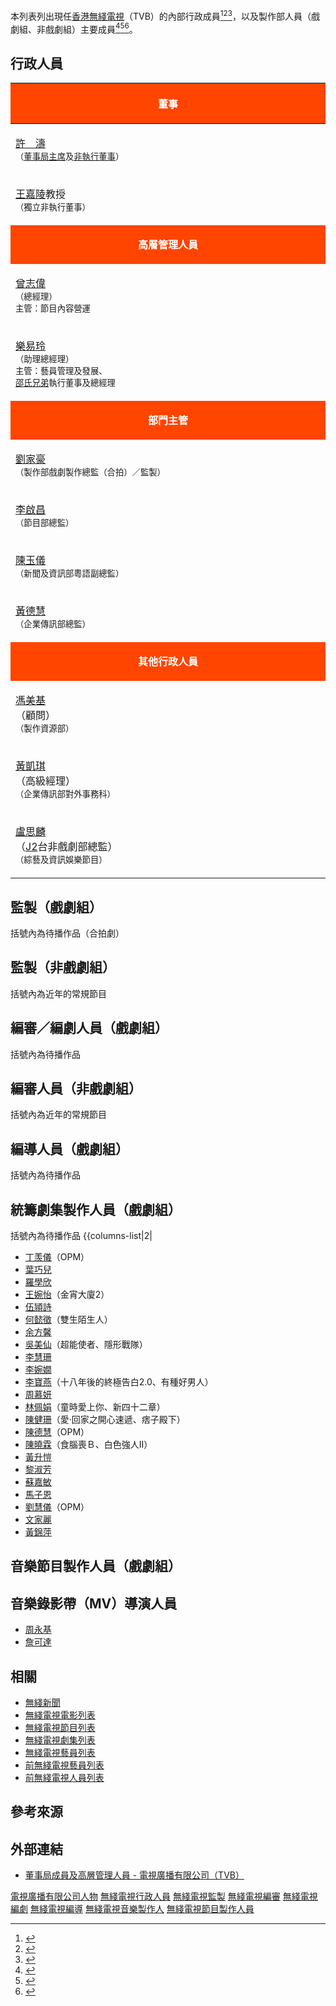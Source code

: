 {{動態列表}}
本列表列出現任[[香港|香港]][[無綫電視|無綫電視]]（TVB）的內部行政成員<ref>{{Cite news|url=https://hk.entertainment.appledaily.com/enews/realtime/article/20160621/55258115|title=【袁志偉升任 TVB 助理總經理】高層大地震 余詠珊珍姐樂易玲齊升職|publisher=[[香港蘋果日報|香港蘋果日報]]|date=2016-06-21|accessdate=2020-12-22|archive-date=2020-05-07|archive-url=https://web.archive.org/web/20200507130808/https://hk.entertainment.appledaily.com/enews/realtime/article/20160621/55258115|dead-url=no}}</ref><ref>{{Cite news|url=https://www.sohu.com/a/343388403_99969066|title=TVB 高层权斗激烈，杜之克联合编审击退曾励珍，陈山聪或成赢家？|publisher=[[搜狐網|搜狐網]]|date=2019-09-25|accessdate=2020-12-22}}</ref><ref>{{Cite news|url=https://www.rfa.org/cantonese/news/htm/hk-tvb-12162019081254.html|title=無綫內部通告裁350人　學者指「染紅」是業績倒退元兇|publisher=[[自由亞洲電台|自由亞洲電台]]|date=2019-12-16|accessdate=2020-12-22|archive-date=2020-04-17|archive-url=https://web.archive.org/web/20200417024222/https://www.rfa.org/cantonese/news/htm/hk-tvb-12162019081254.html/|dead-url=no}}</ref>，以及製作部人員（戲劇組、非戲劇組）主要成員<ref>{{Cite news|url=http://news.sohu.com/20081201/n260955427.shtml|title=香港无线电视将裁员212人 涉及幕后和行政人员|publisher=[[新華網|新華網]]|date=2008-12-01|accessdate=2020-12-22|archive-date=2015-04-30|archive-url=https://web.archive.org/web/20150430051204/http://news.sohu.com/20081201/n260955427.shtml|dead-url=no}}</ref><ref>{{Cite news|url=https://www.hk01.com/%E8%81%B7%E5%A0%B4/173250/tvb-%E8%81%98%E8%A6%8B%E7%BF%92et-%E5%90%BC%E6%BA%96%E6%87%89%E5%B1%86%E5%A4%A7%E5%AD%B8%E7%95%A2%E6%A5%AD%E7%94%9F-%E5%89%8D%E8%BC%A9-%E5%85%A9%E5%B9%B4%E5%81%9A%E5%8B%BB%E6%89%80%E6%9C%89%E9%83%A8%E9%96%80|title=【TVB】聘見習 ET　吼準應屆大學畢業生　前輩：兩年做勻所有部門|publisher=[[香港01|香港01]]|date=2018-03-30|accessdate=2020-12-22|archive-date=2021-07-19|archive-url=https://web.archive.org/web/20210719053540/https://www.hk01.com/%E8%81%B7%E5%A0%B4/173250/tvb-%E8%81%98%E8%A6%8B%E7%BF%92et-%E5%90%BC%E6%BA%96%E6%87%89%E5%B1%86%E5%A4%A7%E5%AD%B8%E7%95%A2%E6%A5%AD%E7%94%9F-%E5%89%8D%E8%BC%A9-%E5%85%A9%E5%B9%B4%E5%81%9A%E5%8B%BB%E6%89%80%E6%9C%89%E9%83%A8%E9%96%80|dead-url=no}}</ref><ref>{{Cite news|url=https://www.edigest.hk/%e7%86%b1%e8%a9%b1/%e7%b6%b2%e6%b0%91%e7%86%b1%e8%ad%b0%e5%81%9a-%e5%85%ac%e5%b1%8b%e5%af%8c%e6%88%b6-%e5%ae%9a-%e6%a8%93%e5%a5%b4-%e5%a5%bd-%e6%8c%87%e4%bd%8f%e5%85%ac%e5%b1%8b%e5%8f%aa%e6%9c%89%e4%b8%80%e5%80%8b-221312/|title=無綫裁員約350人！TVB 冬至前夕向員工派大信封|publisher=[[經濟一週|經濟一週]]|date=2019-12-20|accessdate=2020-12-22}}</ref>。

== 行政人員 ==
{| class="wikitable" cellpadding="1" style="width: 100%"
|-
! colspan="5"  style="background:#ff4500; color:white; text-align:center; width:18%;"| '''董事'''
|-
|width=20%|[[許濤|許　濤]]<br/><small>（[[董事長|董事局主席]]及[[非執行董事|非執行董事]]）</small>
|width=20%|[[黎瑞剛|黎瑞剛]]<br/><small>（非執行董事）</small>
|width=20%|[[利憲彬|利憲彬]]<br/><small>（非執行董事）</small>
|width=20%|[[陳文琦|陳文琦]]<br/><small>（非執行董事）</small>
|width=20%|[[盧永仁|盧永仁]]博士<br/><small>（獨立非執行董事）</small>
|-
|[[王嘉陵|王嘉陵]]教授<br/><small>（獨立非執行董事）</small>
|[[盛智文|盛智文]]博士<br/><small>（獨立非執行董事）</small>
|[[方和|方和]]<br/><small>（獨立非執行董事）
|[[王静瑛|王静瑛]]<br/><small>（獨立非執行董事）
|
|-
! colspan="5" style="background:#ff4500; color:white; text-align:center;"| '''高層管理人員'''
|-
|[[曾志偉|曾志偉]]<br/><small>（總經理）<br/>主管：節目內容營運</small>
|[[蕭世和|蕭世和]]<br/><small>（總經理）<br/>主管：商務營運</small>
|[[陳樹鴻|陳樹鴻]]<br/><small>（副總經理）<br/>主管：法律及國際業務</small>
|[[冯洁仪|冯洁仪]]<br/><small>（財務總裁及公司秘書）<br/>主管：財務、投資者關係事務</small>
|[[曾勵珍|曾勵珍]]<br/><small>（助理總經理）<br/>主管：戲劇製作</small>
|-
|[[樂易玲|樂易玲]]<br/><small>（助理總經理）<br/>主管：藝員管理及發展、<br/>[[邵氏兄弟|邵氏兄弟]]執行董事及總經理</small>
|[[袁志偉_(記者)|袁志偉]]<br/><small>（助理總經理）<br/>主管：[[無綫新聞|新聞及資訊]]</small>
|[[謝偉光|謝偉光]]<br/><small>（助理總經理）<br/>主管：人力及製作資源</small>
|[[邱健忠|邱健忠]]<br/><small>（助理總經理）<br/>主管：市場推廣、營業、數碼媒體業務（[[TVB_Anywhere|TVB Anywhere]]）
|
|-
! colspan="5" style="background:#ff4500; color:white; text-align:center;"| '''部門主管'''
|-
|[[劉家豪|劉家豪]]<br/><small>（製作部戲劇製作總監（合拍）／監製）</small>
|[[馬永安|馬永安]]<br/><small>（製作部視覺及特技效果製作總監）</small>
|[[甘智豪|甘智豪]]<br/><small>（工程部總監）</small>
|[[黃志軒|黃志軒]]<br><small>（電視廣播互聯網營運總裁）</small> 
|[[關照申|關照申]]<br/><small>（節目部品牌推廣分部副總監）</small>
|-
|[[李啟昌|李啟昌]]<br/><small>（節目部總監）</small>
|[[梁健華|梁健華]]<br/><small>（市場及營業部總監）</small>
|[[曹紹濤|曹紹濤]]<br/><small>（市場及營業部副總監）</small>
|[[李德基|李德基]]<br/><small>（國際業務部總監）</small>
|[[黃淑明|黃淑明]]<br/><small>（新聞及資訊部總監）<br/></small>
|-
|[[陳玉儀|陳玉儀]]<br/><small>（新聞及資訊部粵語副總監）<br/></small>
|[[李凌_(記者)|李凌]]（新聞及資訊部普通話副總監）
|[[Sharon_Tang|鄧詩穎]]（新聞及資訊部英語副總監）
|[[徐正康|徐正康]]<br/><small>製作部助理總監（戲劇組製作部經理）</small> 
|[[張仲恆|張仲恆]]<br><small>（[[星夢娛樂|星夢娛樂]]集團行政總裁）</small> 
|-
|[[黃德慧|黃德慧]]<br><small>（企業傳訊部總監）</small> 
|[[邵麗瓊|邵麗瓊]]<br><small>（助理創作總監（戲劇製作））</small> 
|[[何麗全|何麗全]]<br><small>（[[星夢娛樂|星夢娛樂]]集團總裁）</small>
|
|
|-
! colspan="5" style="background:#ff4500; color:white; text-align:center;"| '''其他行政人員'''
|-
|[[馮美基|馮美基]]<br/>（顧問）<br/><small>（製作資源部）</small>
|[[陳家揚|陳家揚]]<br/>（顧問）<br/><small>（非戲劇分部綜藝及音樂科）</small>
|[[戴家璧|戴家璧]]<br/>（高級經理）<br/><small>（製作及行政部）</small>
|[[楊永祥|楊永祥]]<br/><small>（節目發展分部創作經理）</small>
|[[鄭詩君|鄭詩君]]<br/>（[[J2|J2]]台創意總監）<br/><small>（綜藝及資訊娛樂節目）
<small>
|-
|[[黃凱琪|黃凱琪]]<br/>（高級經理）<br/><small>（企業傳訊部對外事務科）</small>
|[[李德成|李德成]]<br/>（顧問）<br/><small>（新聞及資訊部）</small>
|[[王祖藍|王祖藍]]<br/>（首席創意官）
|[[馬浚偉|馬浚偉]]<br/>（[[無綫電視藝員訓練班|TVB藝術訓練中心]]校長）<small> 
|
|-
|[[盧思麟|盧思麟]]<br/>（[[J2|J2]]台非戲劇部總監）<br/><small>（綜藝及資訊娛樂節目）
<small>
|}

== 監製（戲劇組） ==
括號內為待播作品（合拍劇）
{{columns-list|2|
;監製／戲劇組製作部（經理）<ref>[https://www.hk01.com/%E5%8D%B3%E6%99%82%E5%A8%9B%E6%A8%82/757891  TVB劇集收視亮眼　林志華、陳維冠等金牌監製獲晉升高級經理]</ref>
*[[劉家豪|劉家豪]]（[[法言人_(無綫電視劇)|法言人]]）
*[[徐正康|徐正康]]（[[黯夜守護者|黯夜守護者]]）
*[[王心慰|王心慰]]（[[隱門|隱門]]）
*[[羅永賢|羅永賢]]（[[白色強人II|白色強人II]]、[[破毒強人|破毒強人]]）
*[[林志華|林志華]]（[[回歸_(無綫電視劇)|回歸]]、[[曙光_(無綫電視劇)|曙光]]）
*[[陳維冠|陳維冠]]（[[新四十二章|新四十二章]]）
*[[文偉鴻|文偉鴻]]（[[超能使者|超能使者]]、[[隱形戰隊|隱形戰隊]]） 
;監製（其他）
*[[黃偉聲|黃偉聲]]（[[輕·功|輕·功]]）
*[[方駿釗|方駿釗]]（[[你好，我的大夫|你好，我的大夫]]）
*[[陳耀全|陳耀全]]（[[痞子殿下|痞子殿下]]）
*[[葉鎮輝|葉鎮輝]]（[[旁觀者_(無綫電視劇)|旁觀者]]）
*[[王偉仁|王偉仁]]（[[十八年後的終極告白2.0|十八年後的終極告白2.0]]）
*[[吳冠宇|吳冠宇]]（[[黯夜守護者|黯夜守護者]]）
*[[蘇萬聰|蘇萬聰]]
*[[林建祥|林建祥]]（[[愛·回家之開心速遞|愛·回家之開心速遞]]）
*[[廖晉碩|廖晉碩]]（[[童時愛上你|童時愛上你]]）
*[[梁耀堅|梁耀堅]]（[[有種好男人|有種好男人]]）
*[[關文深|關文深]]（[[OPM_(無綫電視劇)|OPM]]）
*[[陳志江|陳志江]]（[[法言人_(無綫電視劇)|法言人]]）
*[[林肯_(編導)|林　肯]]（[[婚後事|婚後事]]）
*[[方浤酌|方浤酌]]（[[法證先鋒V|法證先鋒V]]）
;監製（部頭）
*[[陳翹英|陳翹英]]
*[[梁崇勳|梁崇勳]]
*[[潘嘉德|潘嘉德]]
*[[盧思麟|盧思麟]]（[[凶宅清潔師|凶宅清潔師]]）
*[[彭幼芳|彭幼芳]]
}}

== 監製（非戲劇組） ==
括號內為近年的常規節目
{{columns-list|2|
;監製／非戲劇組製作部（經理）
*[[何小慧|何小慧]]（特備節目）
*[[陳旭亮|陳旭亮]]（特備節目）
*[[張洪翅|張洪翅]]（旅遊節目、資訊節目）
;監製
*[[周子妮|周子妮]]（旅遊節目）
*[[周永基|周永基]]（旅遊節目、資訊節目）
*[[丘一峯|丘一峯]]（特備節目）
*[[林志榮|林志榮]]
*[[林俊文|林俊文]]
*[[林庭玉|林庭玉]]（[[藝文誌_(無綫電視節目)|藝文誌]]、[[快樂長門人|快樂長門人]]、[[體育新世界|體育新世界]]、體育節目）
*[[姜彥愷|姜彥愷]]
*[[姜偉_(監製)|姜　偉]]（特備節目）
*[[張嘉玲|張嘉玲]]（[[東張西望|東張西望]]）
*[[陳金勝|陳金勝]]
*[[麥鎮東|麥鎮東]]（[[勁歌金曲|勁歌金曲]]、[[無間音樂|無間音樂]]、音樂特備節目）
*[[黃中濠|黃中濠]]
*[[趙麗平|趙麗平]]（非戲劇部節目監製）
*[[鄭瑜盛|鄭瑜盛]]
*[[鄭寶榮|鄭寶榮]]
*[[賴偉棠|賴偉棠]]
*[[蘇敏儀|蘇敏儀]]（旅遊節目、真人秀節目）
}}

== 編審／編劇人員（戲劇組） ==
括號內為待播作品
{{columns-list|2|
;編審／編劇
*[[邵麗瓊|邵麗瓊]]
*[[何靜怡|何靜怡]]
*[[李綺華|李綺華]]（愛·回家之開心速遞）
*[[袁寶慧|袁寶慧]]（愛·回家之開心速遞）
*[[陳可兒|陳可兒]]（愛·回家之開心速遞）
*{{link-yue|翁善瑩}}（愛·回家之開心速遞、隱門）
*[[關頌玲|關頌玲]]（食腦喪Ｂ、痞子殿下）
*[[冼少玲|冼少玲]]
*[[林少枝|林少枝]]
*[[伍立光|伍立光]]
*[[蔡婷婷|蔡婷婷]]（旁觀者）
*[[黎家明|黎家明]]（十八年後的終極告白2.0）
*[[林麗媚|林麗媚]]（隱形戰隊）
*[[鄭成武|鄭成武]]（黯夜守護者、新四十二章）
*[[黃秉怡|黃秉怡]]
*[[冼翠貞|冼翠貞]]（食腦喪Ｂ、有種好男人）
*[[葉天成|葉天成]]（法證先鋒V）
*[[朱鏡祺|朱鏡祺]]
*[[劉小群|劉小群]]
*[[張世昌_(編劇)|張世昌]]（異搜店、痞子殿下）
*[[盧美雲|盧美雲]]（超能使者、童時愛上你）
*[[岑國榮_(香港)|岑國榮]]
*[[孫浩浩|孫浩浩]]
*[[梁恩東|梁恩東]]（超能使者、隱形戰隊）
*[[潘漫紅|潘漫紅]]
*[[馬俊縈|馬俊縈]]
*[[黃偉強|黃偉強]]（白色強人II）
*[[梁敏華|梁敏華]]（法言人）
*[[阮美鳳|阮美鳳]]（法言人）
*[[陸谷|陸　谷]]
*[[傅玉成|傅玉成]]（金宵大廈2）
*[[馮日進|馮日進]]（旁觀者、有種好男人）
*[[黎倩儀_(香港)|黎倩儀]]（青春不要臉）
*[[湯健萍|湯健萍]]（童時愛上你）
*[[劉枝華|劉枝華]]
*[[譚翠珊|譚翠珊]]（雙生陌生人）
;編審／編劇（部頭）
*[[陳翹英|陳翹英]]
*[[盧思麟|盧思麟]]（凶宅清潔師）
*[[李敏_(創作人)|李　敏]]
;編劇（曾任編審）
*[[曾保華|曾保華]]（痞子殿下、隱門）
*[[林忠邦|林忠邦]]（十八年後的終極告白2.0）
*[[李昊_(編劇)|李　昊]]（食腦喪Ｂ、十八年後的終極告白2.0、隱形戰隊）
*[[張宗齊|張宗齊]]（食腦喪Ｂ、雙生陌生人）
*[[鍾若詩|鍾若詩]]（痞子殿下）
*[[陳寶燕|陳寶燕]]（新四十二章）
;編劇
*[[鄭忠泰|鄭忠泰]]（新四十二章）
*[[嚴麗華|嚴麗華]]（新四十二章）
*[[莫志佳|莫志佳]]
*[[張慧賢|張慧賢]]
*[[伍佩儀|伍佩儀]]（食腦喪Ｂ）
*[[陳佩華|陳佩華]]
*[[陳曼湘|陳曼湘]]（痞子殿下、隱門）
*[[陳婉薇|陳婉薇]]
*[[陳颖新|陳颖新]]（愛·回家之開心速遞、隱門）
*[[温淦鋒|温淦鋒]]
*[[譚劍偉|譚劍偉]]（法證先鋒V）
*[[張雪菊|張雪菊]]
*[[何珮中|何珮中]]（隱門）
*[[曾　漢|曾　漢]]（隱門）
*[[麥世龍|麥世龍]]（白色強人II、隱形戰隊）
*[[劉芷恆|劉芷恆]]（隱形戰隊）
*[[徐樂思|徐樂思]]（愛·回家之開心速遞）
*[[何世傑|何世傑]]（愛·回家之開心速遞）
*[[梁志賢|梁志賢]]（愛·回家之開心速遞）
*[[蕭國華|蕭國華]]（愛·回家之開心速遞）
*[[區嘉慧|區嘉慧]]（愛·回家之開心速遞）
*[[許世軒|許世軒]]（愛·回家之開心速遞）
*[[呂正清|呂正清]]（愛·回家之開心速遞）
*[[戴慧文|戴慧文]]（愛·回家之開心速遞）
*[[劉偉傑|劉偉傑]]（愛·回家之開心速遞）
*[[羅雲芳|羅雲芳]]（愛·回家之開心速遞）
*[[招美兒|招美兒]]（愛·回家之開心速遞）
}}

== 編審人員（非戲劇組） ==
括號內為近年的常規節目
{{columns-list|2|
*[[刁蕙蘭|刁蕙蘭]]（[[港生活·港享受|港生活·港享受]]）
*[[文月清|文月清]]（特備節目）
*[[甘敏慧|甘敏慧]]
*[[伍詠儀|伍詠儀]]（）
*[[余鎮漢|余鎮漢]]（特備節目）
*[[岑應|岑　應]]（真人秀節目）
*[[林思敏|林思敏]]（）
*[[徐家祥_(編審)|徐家祥]]（）
*[[袁思勇|袁思勇]]（）
*[[袁淑蓮|袁淑蓮]]（資訊節目）
*[[袁藹慈|袁藹慈]]（真人秀節目）
*[[馬家豪|馬家豪]]（[[娛樂頭條|娛樂頭條]]）
*[[馬嘉茵|馬嘉茵]]（旅遊節目）
*[[張慧怡|張慧怡]]
*[[張穎珊|張穎珊]]（[[流行都市|流行都市]]）
*[[梁偉庭|梁偉庭]]（特備節目）
*[[陳子俊|陳子俊]]
*[[陳惠仁_(編審)|陳惠仁]]（旅遊節目）
*[[陳嘉汶|陳嘉汶]]（資訊節目）
*[[陳鳳珊|陳鳳珊]]（特備節目）
*[[陳燕華|陳燕華]]（特備節目）
*[[陳蕙蘭_(編審)|陳蕙蘭]]
*[[馮凱琪|馮凱琪]]（[[流行都市|流行都市]]）
*[[馮嘉浩|馮嘉浩]]（[[體育新世界|體育新世界]]、體育節目）
*[[馮翠玲|馮翠玲]]
*[[馮賢山|馮賢山]]（特備節目）
*[[黃家樂|黃家樂]]（）
*[[黃華倫|黃華倫]]（[[思家大戰|思家大戰]]）
*[[劉中才|劉中才]]（[[勁歌金曲|勁歌金曲]]、[[勁歌金曲頒獎典禮|勁歌金曲頒獎典禮]]）
*[[劉美琪|劉美琪]]（）
*[[潘志恒|潘志恒]]（資訊節目）
*[[鄧惠儀|鄧惠儀]]（）
*[[鄧詠婷|鄧詠婷]]（）
*[[鄧煒鵬|鄧煒鵬]]（特備節目）
*[[鄭月明|鄭月明]]（）
*[[鄭開宇|鄭開宇]]
*[[鄭瑞麒|鄭瑞麒]]（特備節目）
*[[駱耀明|駱耀明]]（）
*[[謝雪兒|謝雪兒]]（特備節目）
*[[顏家明|顏家明]]（[[娛樂頭條|娛樂頭條]]、[[TVB娛樂新聞台#娛樂新聞回顧節目|娛樂新聞回顧節目]]）
*[[譚志榮|譚志榮]]
}}

== 編導人員（戲劇組） ==
括號內為待播作品
{{columns-list|2|
;高級編導
*[[伍兆榮|伍兆榮]]
*[[尹之維|尹之維]]（愛·回家之開心速遞）
*[[冼燕芳|冼燕芳]]（愛·回家之開心速遞）
*[[林瑋澄|林瑋澄]]（愛·回家之開心速遞、隱門）
*[[許瑞平|許瑞平]]（愛·回家之開心速遞）
*[[陳萍_(編導)|陳　萍]]
*[[陳筱玲_(編導)|陳筱玲]]（隱門）
*[[黃偉森|黃偉森]]
*[[歐振業|歐振業]]（愛·回家之開心速遞）
*[[歐耀傑|歐耀傑]]
*[[鍾國強_(編導)|鍾國強]]（愛·回家之開心速遞、新四十二章）
*[[鄺錦宏|鄺錦宏]]
*[[譚穗銘|譚穗銘]]
;編導/助理編導
*[[伍子龍|伍子龍]]
*[[伍冠楨|伍冠楨]]
*[[何文薏|何文薏]]
*[[何嘉華|何嘉華]]
*[[何樂然|何樂然]]（愛·回家之開心速遞)
*[[何耀宗|何耀宗]]（愛·回家之開心速遞）
*[[何世豪|何世豪]]（愛·回家之開心速遞）
*[[何文薏|何文薏]]（破毒強人）
*[[吳喜兒|吳喜兒]]
*[[吳超榮|吳超榮]]（愛·回家之開心速遞）
*[[李健和_(編導)|李健和]]
*[[林文聲|林文聲]]
*[[邱南隆|邱南隆]]（愛·回家之開心速遞）
*[[姚天堂|姚天堂]]（愛·回家之開心速遞）
*[[姜振傑|姜振傑]] 
*[[施俊傑|施俊傑]]（破毒強人）
*[[祈健聰|祈健聰]]
*[[胡家斌|胡家斌]]（愛·回家之開心速遞）
*[[翁文榮|翁文榮]]
*[[張永輝|張永輝]]
*[[張家能|張家能]]（愛·回家之開心速遞、隱門）
*[[梁啟政|梁啟政]]（愛·回家之開心速遞） 
*[[郭偉星|郭偉星]]（愛·回家之開心速遞）
*[[陳可怡|陳可怡]]（愛·回家之開心速遞）
*[[陳江鴻|陳江鴻]]（愛·回家之開心速遞）
*[[陳艷琪|陳艷琪]]（愛·回家之開心速遞）
*[[曾穎詩|曾穎詩]]（愛·回家之開心速遞）
*[[黃立剛|黃立剛]]
*[[黃志華_(編導)|黃志華]]
*[[黃思遠|黃思遠]]（隱門）
*[[黃偉業|黃偉業]]
*[[黃頴珊|黃頴珊]]
*[[黄浩辉|黄浩辉]]
*[[楊嘉寧|楊嘉寧]]（愛·回家之開心速遞）
*[[雷瑞麟|雷瑞麟]]
*[[管國偉|管國偉]]
*[[黎栢堅|黎栢堅]]（愛·回家之開心速遞、隱門）
*[[錢穎芝|錢穎芝]]
*[[蘇嘉樂|蘇嘉樂]]（破毒強人）
*[[謝浩洋|謝浩洋]]（愛·回家之開心速遞）
;編導（部頭）
*[[張乾文_(導演)|張乾文]]
*[[黃國輝|黃國輝]]
;外購劇剪輯編導
*[[王榮駒|王榮駒]]
*[[莊光進|莊光進]]
}}

== 統籌劇集製作人員（戲劇組） ==
括號內為待播作品
{{columns-list|2|
*[[丁羡儀|丁羡儀]]（OPM）
*[[葉巧兒|葉巧兒]]
*[[羅學欣|羅學欣]]
*[[王婉怡|王婉怡]]（金宵大廈2）
*[[伍頴詩|伍頴詩]]
*[[何懿徵|何懿徵]]（雙生陌生人）
*[[余方馨|余方馨]]
*[[吳美仙|吳美仙]]（超能使者、隱形戰隊）
*[[李慧珊|李慧珊]]
*[[李婉嫺|李婉嫺]]
*[[李寶燕|李寶燕]]（十八年後的終極告白2.0、有種好男人）
*[[周慕妍|周慕妍]]
*[[林佩娟|林佩娟]]（童時愛上你、新四十二章）
*[[陳健珊|陳健珊]]（愛·回家之開心速遞、痞子殿下）
*[[陳德慧|陳德慧]]（OPM）
*[[陳曉霖|陳曉霖]]（食腦喪Ｂ、白色強人II）
*[[黃升愷|黃升愷]]
*[[黎淑芳|黎淑芳]]
*[[蘇嘉敏_(編導)|蘇嘉敏]]
*[[馬子恩|馬子恩]]
*[[劉慧儀|劉慧儀]]（OPM）
*[[文家麗|文家麗]]
*[[黃錦萍|黃錦萍]]

== 音樂節目製作人員（戲劇組） ==
{{columns-list|2|
*[[韋景雲|韋景雲]]（編／監）
*[[Johnny_Yim|Johnny Yim]]（編／監）
*[[朱俊傑|朱俊傑]]（曲／編／監）
*[[徐洛鏘|徐洛鏘]]（曲／編／監）
*[[張家誠|張家誠]]（曲／編）
*[[張美賢|張美賢]]（詞）
*[[楊熙_(填詞人)|楊　熙]]（詞）
*[[黃兆銘|黃兆銘]]（編）
*[[劉易昇|劉易昇]]（曲）
}}

== 音樂錄影帶（MV）導演人員 ==
*[[周永基|周永基]]
*[[詹可達|詹可達]]

== 相關 ==
*[[無綫新聞|無綫新聞]]
*[[無綫電視電影列表|無綫電視電影列表]]
*[[無綫電視節目列表|無綫電視節目列表]]
*[[無綫電視劇集列表|無綫電視劇集列表]]
*[[無綫電視藝員列表|無綫電視藝員列表]]
*[[前無綫電視藝員列表|前無綫電視藝員列表]]
*[[前無綫電視人員列表|前無綫電視人員列表]]

== 參考來源 ==
{{reflist|2}}

== 外部連結 ==
* [http://corporate.tvb.com/article/20.html 董事局成員及高層管理人員 - 電視廣播有限公司（TVB）] {{Wayback|url=http://corporate.tvb.com/article/20.html |date=20210415201555 }}
{{無綫電視劇集監製}}
{{無綫電視劇集編審}}
[[Category:電視廣播有限公司人物|]]
[[Category:無綫電視行政人員|]]
[[Category:無綫電視監製|]]
[[Category:無綫電視編審|]]
[[Category:無綫電視編劇|]]
[[Category:無綫電視編導|]]
[[Category:無綫電視音樂製作人|]]
[[Category:無綫電視節目製作人員|]]